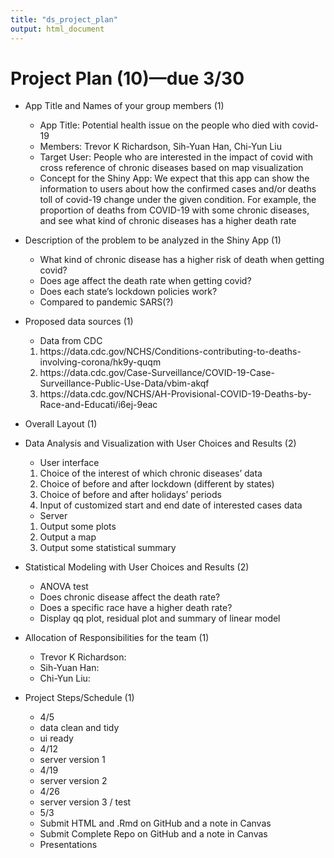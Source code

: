 ```yaml
---
title: "ds_project_plan"
output: html_document
---
```


# Project Plan (10)---due 3/30

* App Title and Names of your group members (1)
    + App Title: Potential health issue on the people who died with covid-19
    + Members: Trevor K Richardson, Sih-Yuan Han, Chi-Yun Liu
    + Target User: People who are interested in the impact of covid with cross reference of chronic diseases based on map visualization
    + Concept for the Shiny App: We expect that this app can show the information to users about how the confirmed cases and/or deaths toll of covid-19 change under the given condition. For example, the proportion of deaths from COVID-19 with some chronic diseases, and see what kind of chronic diseases has a higher death rate

* Description of the problem to be analyzed in the Shiny App (1)
    + What kind of chronic disease has a higher risk of death when getting covid?
    + Does age affect the death rate when getting covid?
    + Does each state’s lockdown policies work?
    + Compared to pandemic SARS(?)
    
* Proposed data sources (1)
    + Data from CDC  
    1. https://data.cdc.gov/NCHS/Conditions-contributing-to-deaths-involving-corona/hk9y-quqm  
    2. https://data.cdc.gov/Case-Surveillance/COVID-19-Case-Surveillance-Public-Use-Data/vbim-akqf  
    3. https://data.cdc.gov/NCHS/AH-Provisional-COVID-19-Deaths-by-Race-and-Educati/i6ej-9eac

* Overall Layout (1)

* Data Analysis and Visualization with User Choices and Results (2)
    + User interface
    1. Choice of the interest of which chronic diseases’ data
    2. Choice of before and after lockdown (different by states)
    3. Choice of before and after holidays’ periods
    4. Input of customized start and end date of interested cases data
    + Server
    1. Output some plots
    2. Output a map
    3. Output some statistical summary

* Statistical Modeling with User Choices and Results (2)
    + ANOVA test
    + Does chronic disease affect the death rate?
    + Does a specific race have a higher death rate?
    + Display qq plot, residual plot and summary of linear model

* Allocation of Responsibilities for the team (1)
    + Trevor K Richardson: 
    + Sih-Yuan Han:
    + Chi-Yun Liu: 

* Project Steps/Schedule (1)
    + 4/5 
    - data clean and tidy
    - ui ready
    + 4/12
    - server version 1
    + 4/19
    - server version 2
    + 4/26
    - server version 3 / test 
    + 5/3 
    - Submit HTML and .Rmd on GitHub and a note in Canvas
    - Submit Complete Repo on GitHub and a note in Canvas
    - Presentations
    